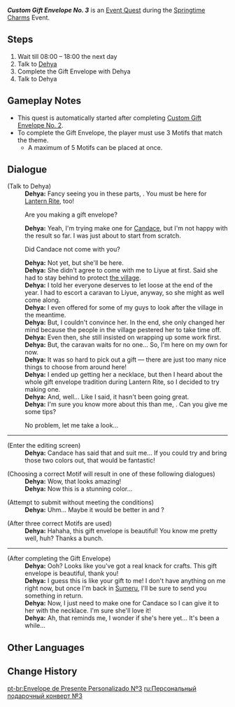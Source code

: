 {{Quest Infobox
|id            = 71535
|image         = Event Quest Custom Gift Envelope No. 3.png
|type          = World
|event_name    = Springtime Charms
|requirement   = 
|characters    = Dehya; Traveler
|startLocation = [[Liyue Harbor]], [[Liyue]]
|region        = Liyue
|area          = Sea of Clouds
|subarea       = Liyue Harbor
|prev          = Custom Gift Envelope No. 2
|next          = Custom Gift Envelope No. 4
|voiced        = yes
}}
'''''Custom Gift Envelope No. 3''''' is an [[Event Quest]] during the [[Springtime Charms]] Event.

==Steps==
# Wait till 08:00 &ndash; 18:00 the next day
# Talk to [[Dehya]]
# Complete the Gift Envelope with Dehya
# Talk to Dehya

==Gameplay Notes==
* This quest is automatically started after completing [[Custom Gift Envelope No. 2]].
* To complete the Gift Envelope, the player must use 3 Motifs that match the theme.
** A maximum of 5 Motifs can be placed at once.

==Dialogue==
{{Quest Description|Someone seems interested in creating a Gift Envelope...}}
{{Dialogue Start}}
;(Talk to Dehya)
:'''Dehya:''' Fancy seeing you in these parts, {{Traveler}}. You must be here for [[Lantern Rite Festival|Lantern Rite]], too!
:{{DIcon}} Are you making a gift envelope?
:'''Dehya:''' Yeah, I'm trying make one for [[Candace]], but I'm not happy with the result so far. I was just about to start from scratch.
:{{DIcon}} Did Candace not come with you?
:'''Dehya:''' Not yet, but she'll be here.
:'''Dehya:''' She didn't agree to come with me to Liyue at first. Said she had to stay behind to protect [[Aaru Village|the village]].
:'''Dehya:''' I told her everyone deserves to let loose at the end of the year. I had to escort a caravan to Liyue, anyway, so she might as well come along.
:'''Dehya:''' I even offered for some of my guys to look after the village in the meantime.
:'''Dehya:''' But, I couldn't convince her. In the end, she only changed her mind because the people in the village pestered her to take time off.
:'''Dehya:''' Even then, she still insisted on wrapping up some work first.
:'''Dehya:''' But, the caravan waits for no one... So, I'm here on my own for now.
:'''Dehya:''' It was so hard to pick out a gift &mdash; there are just too many nice things to choose from around here!
:'''Dehya:''' I ended up getting her a necklace, but then I heard about the whole gift envelope tradition during Lantern Rite, so I decided to try making one.
:'''Dehya:''' And, well... Like I said, it hasn't been going great.
:'''Dehya:''' I'm sure you know more about this than me, {{Traveler}}. Can you give me some tips?
:{{DIcon|Greeting Card}} No problem, let me take a look...
----
;(Enter the editing screen)
:'''Dehya:''' Candace has said that {{Color|help|reds}} and {{Color|help|pinks}} suit me... If you could try and bring those two colors out, that would be fantastic!

;(Choosing a correct Motif will result in one of these following dialogues)
:'''Dehya:''' Wow, that looks amazing!
:'''Dehya:''' Now this is a stunning color...

;(Attempt to submit without meeting the conditions)
:'''Dehya:''' Uhm... Maybe it would be better in {{Color|help|red}} and {{Color|help|pink}}?

;(After three correct Motifs are used)
:'''Dehya:''' Hahaha, this gift envelope is beautiful! You know me pretty well, huh? Thanks a bunch.
----
;(After completing the Gift Envelope)
:'''Dehya:''' Ooh? Looks like you've got a real knack for crafts. This gift envelope is beautiful, thank you!
:'''Dehya:''' I guess this is like your gift to me! I don't have anything on me right now, but once I'm back in [[Sumeru]], I'll be sure to send you something in return.
:'''Dehya:''' Now, I just need to make one for Candace so I can give it to her with the necklace. I'm sure she'll love it!
:'''Dehya:''' Ah, that reminds me, I wonder if she's here yet... It's been a while...
{{Dialogue End}}

==Other Languages==
{{Other Languages
|en       = Custom Gift Envelope No. 3
|zhs      = 如意祝柬・之三
|zhs_rm   = 
|zht      = 如意祝柬・之三
|zht_rm   = 
|ja       = 祝灯状・其の三
|ja_rm    = Shukutoujou - Sono San{{Assumed}}
|ko       = 나만의 축하장・세 번째
|es       = Mensaje de felicitación (III)
|fr       = 3e enveloppe-cadeau personnalisée
|ru       = Персональный подарочный конверт №3
|th       = การ์ดอวยพร 3
|th_rm    = 
|vi       = Thiệp Chúc Như Ý III
|de       = Maßgeschneiderte Glückwunschkarte III
|id       = Kartu Ucapan No. 3
|pt       = Envelope de Presente Personalizado Nº 3
|tr       = 3 Numaralı Özel Hediye Zarfı
|it       = Biglietto d'auguri personalizzato n. 3
}}

==Change History==
{{Change History|5.3}}

[[pt-br:Envelope de Presente Personalizado Nº3]]
[[ru:Персональный подарочный конверт №3]]